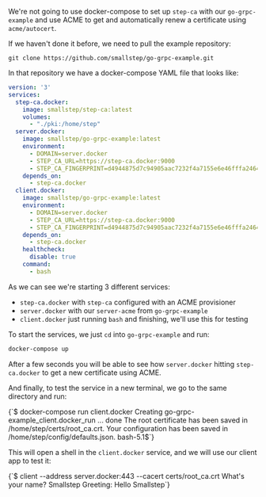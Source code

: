 We're not going to use docker-compose to set up `step-ca` with our
`go-grpc-example` and use ACME to get and automatically renew a certificate
using `acme/autocert`.

If we haven't done it before, we need to pull the example repository:

```shell
git clone https://github.com/smallstep/go-grpc-example.git
```

In that repository we have a docker-compose YAML file that looks like:

```yaml
version: '3'
services:
  step-ca.docker:
    image: smallstep/step-ca:latest
    volumes:
      - "./pki:/home/step"
  server.docker:
    image: smallstep/go-grpc-example:latest
    environment:
      - DOMAIN=server.docker
      - STEP_CA_URL=https://step-ca.docker:9000
      - STEP_CA_FINGERPRINT=d4944875d7c94905aac7232f4a7155e6e46fffa2464f1b98e088f57c34e16199
    depends_on:
      - step-ca.docker
  client.docker:
    image: smallstep/go-grpc-example:latest
    environment:
      - DOMAIN=server.docker
      - STEP_CA_URL=https://step-ca.docker:9000
      - STEP_CA_FINGERPRINT=d4944875d7c94905aac7232f4a7155e6e46fffa2464f1b98e088f57c34e16199
    depends_on:
      - step-ca.docker
    healthcheck:
      disable: true
    command:
      - bash
```

As we can see we're starting 3 different services:

* `step-ca.docker` with `step-ca` configured with an ACME provisioner
* `server.docker` with our `server-acme` from `go-grpc-example`
* `client.docker` just running `bash` and finishing, we'll use this for testing

To start the services, we just `cd` into `go-grpc-example` and run:

```bash
docker-compose up
```

After a few seconds you will be able to see how `server.docker` hitting
`step-ca.docker` to get a new certificate using ACME.

And finally, to test the service in a new terminal, we go to the same directory
and run:

<CodeBlock language="shell-session" copyText='docker-compose run client.docker'>
{`$ docker-compose run client.docker
Creating go-grpc-example_client.docker_run ... done
The root certificate has been saved in /home/step/certs/root_ca.crt.
Your configuration has been saved in /home/step/config/defaults.json.
bash-5.1$`}
</CodeBlock>

This will open a shell in the `client.docker` service, and we will use our
client app to test it:

<CodeBlock language="shell-session" copyText='client --address server.docker:443 --cacert certs/root_ca.crt'>
{`$ client --address server.docker:443 --cacert certs/root_ca.crt
What's your name? Smallstep
Greeting: Hello Smallstep`}
</CodeBlock>
